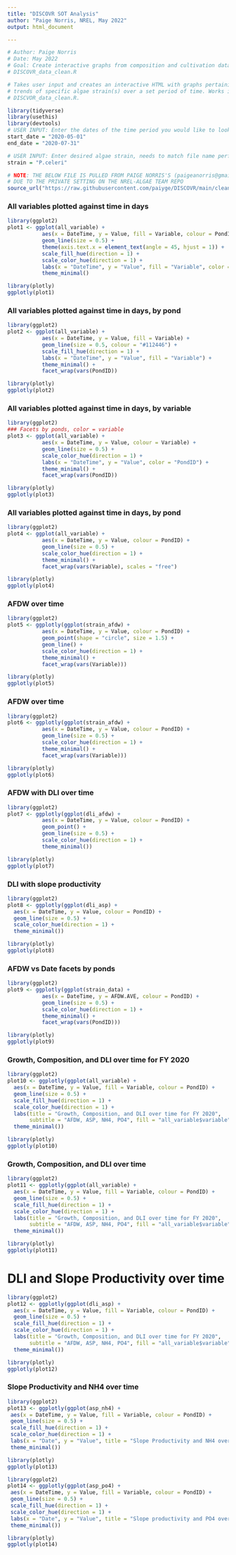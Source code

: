 ```yaml
---
title: "DISCOVR SOT Analysis"
author: "Paige Norris, NREL, May 2022"
output: html_document

---
```


```r
# Author: Paige Norris
# Date: May 2022
# Goal: Create interactive graphs from composition and cultivation data formatted in 
# DISCOVR_data_clean.R

# Takes user input and creates an interactive HTML with graphs pertaining to growth
# trends of specific algae strain(s) over a set period of time. Works in tandem with 
# DISCVOR_data_clean.R. 
```

```r
library(tidyverse)
library(usethis)
library(devtools)
# USER INPUT: Enter the dates of the time period you would like to look at in form YYYY-MM-DD
start_date = "2020-05-01"
end_date = "2020-07-31"

# USER INPUT: Enter desired algae strain, needs to match file name perfectly
strain = "P.celeri"

# NOTE: THE BELOW FILE IS PULLED FROM PAIGE NORRIS'S (paigeanorris@gmail.com) GITHUB 
# DUE TO THE PRIVATE SETTING ON THE NREL-ALGAE TEAM REPO
source_url("https://raw.githubusercontent.com/paiyge/DISCOVR/main/cleaning")
```

### All variables plotted against time in days

```r
library(ggplot2)
plot1 <- ggplot(all_variable) +
           aes(x = DateTime, y = Value, fill = Variable, colour = PondID) +
           geom_line(size = 0.5) +
           theme(axis.text.x = element_text(angle = 45, hjust = 1)) +
           scale_fill_hue(direction = 1) +
           scale_color_hue(direction = 1) +
           labs(x = "DateTime", y = "Value", fill = "Variable", color = "PondID") +
           theme_minimal()
```

```r
library(plotly)
ggplotly(plot1)

```

### All variables plotted against time in days, by pond

```r
library(ggplot2)
plot2 <- ggplot(all_variable) +
           aes(x = DateTime, y = Value, fill = Variable) +
           geom_line(size = 0.5, colour = "#112446") +
           scale_fill_hue(direction = 1) +
           labs(x = "DateTime", y = "Value", fill = "Variable") +
           theme_minimal() +
           facet_wrap(vars(PondID))
```

```r
library(plotly)
ggplotly(plot2)

```

### All variables plotted against time in days, by variable

```r
library(ggplot2)
### Facets by ponds, color = variable
plot3 <- ggplot(all_variable) +
           aes(x = DateTime, y = Value, colour = Variable) +
           geom_line(size = 0.5) +
           scale_color_hue(direction = 1) +
           labs(x = "DateTime", y = "Value", color = "PondID") +
           theme_minimal() +
           facet_wrap(vars(PondID))
```

```r
library(plotly)
ggplotly(plot3)

```

### All variables plotted against time in days, by pond

```r
library(ggplot2)
plot4 <- ggplot(all_variable) +
           aes(x = DateTime, y = Value, colour = PondID) +
           geom_line(size = 0.5) +
           scale_color_hue(direction = 1) +
           theme_minimal() +
           facet_wrap(vars(Variable), scales = "free")
```

```r
library(plotly)
ggplotly(plot4)

```

### AFDW over time

```r
library(ggplot2)
plot5 <- ggplotly(ggplot(strain_afdw) +
           aes(x = DateTime, y = Value, colour = PondID) +
           geom_point(shape = "circle", size = 1.5) +
           geom_line() +
           scale_color_hue(direction = 1) +
           theme_minimal() +
           facet_wrap(vars(Variable)))
```

```r
library(plotly)
ggplotly(plot5)

```


### AFDW over time
```r
library(ggplot2)
plot6 <- ggplotly(ggplot(strain_afdw) +
           aes(x = DateTime, y = Value, colour = PondID) +
           geom_line(size = 0.5) +
           scale_color_hue(direction = 1) +
           theme_minimal() +
           facet_wrap(vars(Variable)))
```

```r
library(plotly)
ggplotly(plot6)

```

### AFDW with DLI over time

```r
library(ggplot2)
plot7 <- ggplotly(ggplot(dli_afdw) +
           aes(x = DateTime, y = Value, colour = PondID) +
           geom_point() +
           geom_line(size = 0.5) +
           scale_color_hue(direction = 1) +
           theme_minimal())
```

```r
library(plotly)
ggplotly(plot7)

```

### DLI with slope productivity

```r
library(ggplot2)
plot8 <- ggplotly(ggplot(dli_asp) +
  aes(x = DateTime, y = Value, colour = PondID) +
  geom_line(size = 0.5) +
  scale_color_hue(direction = 1) +
  theme_minimal())
```

```r
library(plotly)
ggplotly(plot8)

```

### AFDW vs Date facets by ponds
```r
library(ggplot2)
plot9 <- ggplotly(ggplot(strain_data) +
           aes(x = DateTime, y = AFDW.AVE, colour = PondID) +
           geom_line(size = 0.5) +
           scale_color_hue(direction = 1) +
           theme_minimal() +
           facet_wrap(vars(PondID)))
```
           
```r
library(plotly)
ggplotly(plot9)
```

### Growth, Composition, and DLI over time for FY 2020
```r
library(ggplot2)
plot10 <- ggplotly(ggplot(all_variable) +
  aes(x = DateTime, y = Value, fill = Variable, colour = PondID) +
  geom_line(size = 0.5) +
  scale_fill_hue(direction = 1) +
  scale_color_hue(direction = 1) +
  labs(title = "Growth, Composition, and DLI over time for FY 2020", 
       subtitle = "AFDW, ASP, NH4, PO4", fill = "all_variable$variable") +
  theme_minimal())
```
 

```r
library(plotly)
ggplotly(plot10)
```

### Growth, Composition, and DLI over time
```r
library(ggplot2)
plot11 <- ggplotly(ggplot(all_variable) +
  aes(x = DateTime, y = Value, fill = Variable, colour = PondID) +
  geom_line(size = 0.5) +
  scale_fill_hue(direction = 1) +
  scale_color_hue(direction = 1) +
  labs(title = "Growth, Composition, and DLI over time for FY 2020", 
       subtitle = "AFDW, ASP, NH4, PO4", fill = "all_variable$variable") +
  theme_minimal())
```

```r
library(plotly)
ggplotly(plot11)
```

# DLI and Slope Productivity over time
```r
library(ggplot2)
plot12 <- ggplotly(ggplot(dli_asp) +
  aes(x = DateTime, y = Value, fill = Variable, colour = PondID) +
  geom_line(size = 0.5) +
  scale_fill_hue(direction = 1) +
  scale_color_hue(direction = 1) +
  labs(title = "Growth, Composition, and DLI over time for FY 2020", 
       subtitle = "AFDW, ASP, NH4, PO4", fill = "all_variable$variable") +
  theme_minimal())
```
  
```r
library(plotly)
ggplotly(plot12)
```
### Slope Productivity and NH4 over time
```r
library(ggplot2)
plot13 <- ggplotly(ggplot(asp_nh4) +
 aes(x = DateTime, y = Value, fill = Variable, colour = PondID) +
 geom_line(size = 0.5) +
 scale_fill_hue(direction = 1) +
 scale_color_hue(direction = 1) +
 labs(x = "Date", y = "Value", title = "Slope Productivity and NH4 over time") +
 theme_minimal())
```
  
```r
library(plotly)
ggplotly(plot13)
```

```r
library(ggplot2)
plot14 <- ggplotly(ggplot(asp_po4) +
 aes(x = DateTime, y = Value, fill = Variable, colour = PondID) +
 geom_line(size = 0.5) +
 scale_fill_hue(direction = 1) +
 scale_color_hue(direction = 1) +
 labs(x = "Date", y = "Value", title = "Slope productivity and PO4 over time") +
 theme_minimal())
```
  
```r
library(plotly)
ggplotly(plot14)
```
